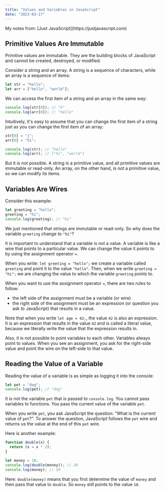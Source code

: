 ```yaml
---
title: "Values and Variables in JavaScript"
date: "2023-03-17"
---
```


<div className="info-bar">
  My notes from: [Just JavaScript](https://justjavascript.com)
</div>

## Primitive Values Are Immutable

Primitive values are immutable. They are the building blocks of JavaScript and cannot be created, destroyed, or modified.

Consider a string and an array. A string is a sequence of characters, while an array is a sequence of items:

```js
let str = "hello";
let arr = ["hello", "world"];
```

We can access the first item of a string and an array in the same way:

```js
console.log(str[0]); // "h"
console.log(arr[0]); // "hello"
```

Intuitively, it's easy to assume that you can change the first item of a string just as you can change the first item of an array:

```js
str[0] = "j";
arr[0] = "hi";

console.log(str); // "hello"
console.log(arr); // ["hi", "world"]
```

But it is not possible. A string is a primitive value, and all primitive values are immutable or read-only. An array, on the other hand, is not a primitive value, so we can modify its items.

## Variables Are Wires

Consider this example:

```js
let greeting = "hello";
greeting = "hi";
console.log(greeting); // "hi"
```

We just mentioned that strings are immutable or read-only. So why does the variable `greeting` change to `"hi"`?

It is important to understand that a variable is not a value. A variable is like a wire that points to a particular value. We can change the value it points to by using the assignment operator `=`.

When you write: `let greeting = "hello";` we create a variable called `greeting` and point it to the value `"hello"`. Then, when we write `greeting = "hi";` we are changing the value to which the variable `greeting` points to.

When you want to use the assignment operator `=`, there are two rules to follow:

- the left side of the assignment must be a variable (or wire)
- the right side of the assignment must be an expression (or question you ask to JavaScript) that results in a value.

Note that when you write `let age = 42;`, the value `42` is also an expression. It is an expression that results in the value `42` and is called a literal value, because we literally write the value that the expression results in.

Also, it is not possible to point variables to each other. Variables always point to values. When you see an assignment, you ask for the right-side value and point the wire on the left-side to that value.

## Reading the Value of a Variable

Reading the value of a variable is as simple as logging it into the console:

```js
let pet = "dog";
console.log(pet); // "dog"
```

It is not the variable `pet` that is passed to `console.log`. You cannot pass variables to functions. You pass the current value of the variable `pet`.

When you write `pet`, you ask JavaScript the question: "What is the current value of `pet`?". To answer the question, JavaScript follows the `pet` wire and returns us the value at the end of this `pet` wire.

Here is another example:

```js
function double(x) {
  return (x = x * 2);
}

let money = 10;
console.log(double(money)); // 20
console.log(money); // 10
```

Here: `double(money)` means that you first determine the value of `money` and then pass that value to `double`. So `money` still points to the value `10`.
